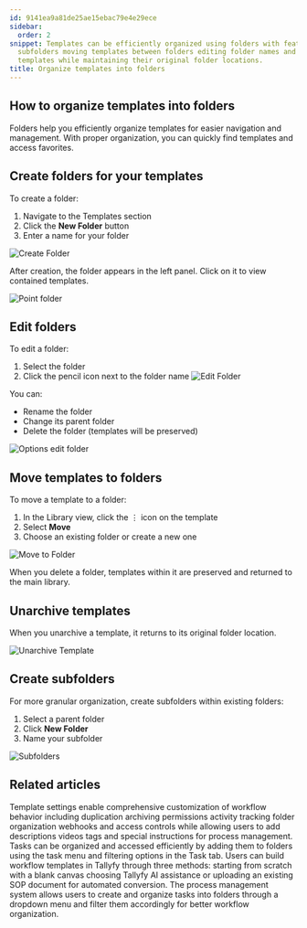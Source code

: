 ```yaml
---
id: 9141ea9a81de25ae15ebac79e4e29ece
sidebar:
  order: 2
snippet: Templates can be efficiently organized using folders with features like creating
  subfolders moving templates between folders editing folder names and safely archiving/unarchiving
  templates while maintaining their original folder locations.
title: Organize templates into folders
---
```


## How to organize templates into folders

Folders help you efficiently organize templates for easier navigation and management. With proper organization, you can quickly find templates and access favorites.

## Create folders for your templates

To create a folder:
1. Navigate to the Templates section
2. Click the **New Folder** button
3. Enter a name for your folder

![Create Folder](https://screenshots.tallyfy.com/tallyfy/pro/desktop-light-create-folder-template.png)

After creation, the folder appears in the left panel. Click on it to view contained templates.

![Point folder](https://screenshots.tallyfy.com/tallyfy/pro/desktop-light-point-folders-templates.png)

## Edit folders

To edit a folder:
1. Select the folder
2. Click the pencil icon next to the folder name
![Edit Folder](https://screenshots.tallyfy.com/tallyfy/pro/desktop-light-click-edit-folder-template.png)

You can:
* Rename the folder
* Change its parent folder
* Delete the folder (templates will be preserved)

![Options edit folder](https://screenshots.tallyfy.com/tallyfy/pro/desktop-light-edit-folder-templates.png)

## Move templates to folders

To move a template to a folder:
1. In the Library view, click the ⋮ icon on the template
2. Select **Move**
3. Choose an existing folder or create a new one

![Move to Folder](https://screenshots.tallyfy.com/tallyfy%2Fpro%2Fdesktop-light-move-template-to-folder1701482910854.png)

When you delete a folder, templates within it are preserved and returned to the main library.

## Unarchive templates

When you unarchive a template, it returns to its original folder location.

![Unarchive Template](https://screenshots.tallyfy.com/tallyfy%2Fpro%2Fdesktop-light-show-archived-templates1701483092924.png)

## Create subfolders

For more granular organization, create subfolders within existing folders:
1. Select a parent folder
2. Click **New Folder**
3. Name your subfolder

![Subfolders](https://screenshots.tallyfy.com/tallyfy%2Fpro%2Fdesktop-light-create-subfolders.png)


## Related articles
<CardGrid>
<LinkTitleCard header="<b>Templates > Configure your template</b>" href="/products/pro/documenting/templates/config/" > Template settings enable comprehensive customization of workflow behavior including duplication archiving permissions activity tracking folder organization webhooks and access controls while allowing users to add descriptions videos tags and special instructions for process management. </LinkTitleCard>
<LinkTitleCard header="<b>Tasks View > Organize tasks into folders</b>" href="/products/pro/tracking-and-tasks/tasks-view/how-can-i-add-tasks-to-folders-in-tallyfy/" > Tasks can be organized and accessed efficiently by adding them to folders using the task menu and filtering options in the Task tab. </LinkTitleCard>
<LinkTitleCard header="<b>Templates > Create a template</b>" href="/products/pro/documenting/templates/create-template/" > Users can build workflow templates in Tallyfy through three methods: starting from scratch with a blank canvas choosing Tallyfy AI assistance or uploading an existing SOP document for automated conversion. </LinkTitleCard>
<LinkTitleCard header="<b>Organize Processes > Organize processes into folders</b>" href="/products/pro/tracking-and-tasks/tracker-view/organize-processes/how-can-i-add-tasks-to-folders-in-tallyfy/" > The process management system allows users to create and organize tasks into folders through a dropdown menu and filter them accordingly for better workflow organization. </LinkTitleCard>
</CardGrid>
